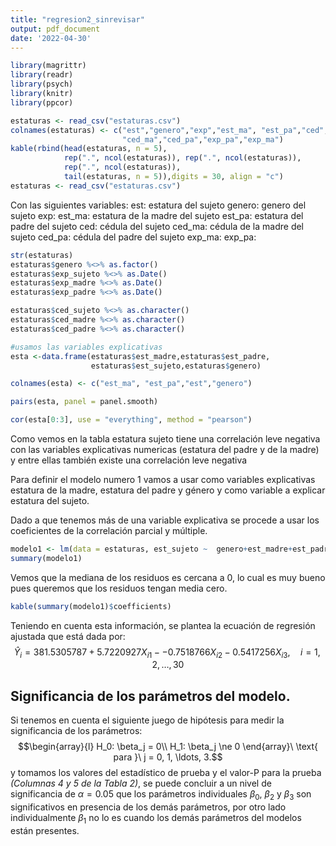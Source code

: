 ---
title: "regresion2_sinrevisar"
output: pdf_document
date: '2022-04-30'
---
<!-- en portada e introducción dejar claro que lo que se busca es 
 explicar la estatura del sujeto con las variables explicativas que ya 
 sabemos-->


```{r}
library(magrittr)
library(readr)
library(psych)
library(knitr)
library(ppcor)
```

<!-- disminuir nombre de las columnas para que no se transpongan -->

```{r}
estaturas <- read_csv("estaturas.csv")
colnames(estaturas) <- c("est","genero","exp","est_ma", "est_pa","ced", 
                         "ced_ma","ced_pa","exp_pa","exp_ma")
kable(rbind(head(estaturas, n = 5),
            rep(".", ncol(estaturas)), rep(".", ncol(estaturas)),
            rep(".", ncol(estaturas)),
            tail(estaturas, n = 5)),digits = 30, align = "c")
estaturas <- read_csv("estaturas.csv")

```

Con las siguientes variables: \newline
est: estatura del sujeto \newline
genero: genero del sujeto \newline
exp:                       \newline     
est_ma: estatura de la madre del sujeto \newline
est_pa: estatura del padre del sujeto \newline
ced: cédula del sujeto \newline
ced_ma: cédula  de la madre del sujeto \newline
ced_pa: cédula del padre del sujeto \newline
exp_ma:                             \newline
exp_pa:                             \newline

```{r}
str(estaturas)
estaturas$genero %<>% as.factor()
estaturas$exp_sujeto %<>% as.Date()
estaturas$exp_madre %<>% as.Date() 
estaturas$exp_padre %<>% as.Date() 

estaturas$ced_sujeto %<>% as.character()
estaturas$ced_madre %<>% as.character()
estaturas$ced_padre %<>% as.character()
```

```{r}
#usamos las variables explicativas
esta <-data.frame(estaturas$est_madre,estaturas$est_padre,
                  estaturas$est_sujeto,estaturas$genero)

colnames(esta) <- c("est_ma", "est_pa","est","genero")

pairs(esta, panel = panel.smooth)
```
```{r}
cor(esta[0:3], use = "everything", method = "pearson")
```


Como vemos en la tabla estatura sujeto tiene una correlación leve negativa con las variables explicativas numericas (estatura del padre y de la madre) y entre ellas también existe una correlación leve negativa 

Para definir el modelo numero 1 vamos a usar como variables explicativas estatura de la madre, estatura del padre y género y como variable a explicar estatura del sujeto.

Dado a que tenemos más de una variable explicativa se procede a usar los coeficientes de la correlación parcial y múltiple.


```{r}
modelo1 <- lm(data = estaturas, est_sujeto ~  genero+est_madre+est_padre)
summary(modelo1)
```
Vemos que la mediana de los residuos es cercana a 0, lo cual es muy bueno pues queremos que los residuos tengan media cero.

```{r}
kable(summary(modelo1)$coefficients)
```
Teniendo en cuenta esta información, se plantea la ecuación de regresión ajustada que está dada por:
$$\widehat{Y}_i = 381.5305787 + 5.7220927X_{i1} - -0.7518766X_{i2} - 0.5417256X_{i3} , \quad i = 1, 2, \ldots, 30$$


## Significancia de los parámetros del modelo.

Si tenemos en cuenta el siguiente juego de hipótesis para medir la significancia de los parámetros:
$$\begin{array}{l} H_0: \beta_j = 0\\ H_1: \beta_j \ne 0 \end{array}\ \text{ para }\ j = 0, 1, \ldots, 3.$$
y tomamos los valores del estadístico de prueba y el valor-P para la prueba *(Columnas 4 y 5 de la Tabla 2)*, se puede concluir a un nivel de significancia de $\alpha = 0.05$ que los parámetros individuales $\beta_0$, $\beta_2$ y $\beta_3$ son significativos en presencia de los demás parámetros, por otro lado individualmente $\beta_1$ no lo es cuando los demás parámetros del modelos están presentes.


